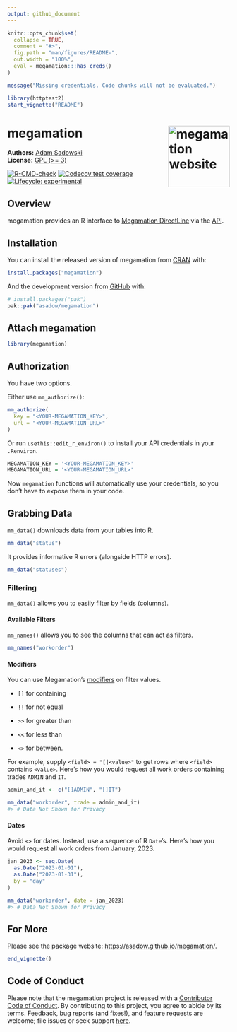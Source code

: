 ```yaml
---
output: github_document
---
```


```r
knitr::opts_chunk$set(
  collapse = TRUE,
  comment = "#>",
  fig.path = "man/figures/README-",
  out.width = "100%",
  eval = megamation:::has_creds()
)
```

```r
message("Missing credentials. Code chunks will not be evaluated.")
```

```r
library(httptest2)
start_vignette("README")
```

# megamation <a href="https://asadow.github.io/megamation/"><img src="man/figures/logo.png" alt="megamation website" align="right" height="139"/></a>

**Authors:** 
[Adam Sadowski](https://adams.quarto.pub/w/)<br/>
**License:** 
[GPL (>= 3)](https://www.gnu.org/licenses/licenses.html)

<!-- badges: start -->
[![R-CMD-check](https://github.com/asadow/megamation/actions/workflows/R-CMD-check.yaml/badge.svg)](https://github.com/asadow/megamation/actions/workflows/R-CMD-check.yaml) [![Codecov test coverage](https://codecov.io/gh/asadow/megamation/branch/master/graph/badge.svg)](https://app.codecov.io/gh/asadow/megamation?branch=master) [![Lifecycle: experimental](https://img.shields.io/badge/lifecycle-experimental-orange.svg)](https://lifecycle.r-lib.org/articles/stages.html#experimental)
<!-- badges: end -->

## Overview

megamation provides an R interface to [Megamation DirectLine](https://megamation.com/) via the [API](https://apidocs.megamation.com/). 

## Installation

You can install the released version of megamation from [CRAN](https://cran.r-project.org/) with:

```r
install.packages("megamation")
```

And the development version from [GitHub](https://github.com/) with:

```r
# install.packages("pak")
pak::pak("asadow/megamation")
```

## Attach megamation

```r
library(megamation)
```

## Authorization

You have two options.

Either use `mm_authorize()`:

```r
mm_authorize(
  key = "<YOUR-MEGAMATION_KEY>",
  url = "<YOUR-MEGAMATION_URL>"
)
```

Or run `usethis::edit_r_environ()` to install your API credentials in your `.Renviron`.

``` r
MEGAMATION_KEY = '<YOUR-MEGAMATION_KEY>'
MEGAMATION_URL = '<YOUR-MEGAMATION_URL>'
```

Now `megamation` functions will automatically use your credentials, so you don't
have to expose them in your code.

## Grabbing Data

`mm_data()` downloads data from your tables into R.

```r
mm_data("status")
```

It provides informative R errors (alongside HTTP errors).

```r
mm_data("statuses")
```

### Filtering

`mm_data()` allows you to easily filter by fields (columns).

#### Available Filters

`mm_names()` allows you to see the columns that can act as filters.

```r
mm_names("workorder")
```

#### Modifiers

You can use Megamation's [modifiers](https://apidocs.megamation.com/) on filter values.

- `[]` for containing

- `!!` for not equal

- `>>` for greater than

- `<<` for less than

- `<>` for between.

For example, supply `<field> = "[]<value>"` to get rows where `<field>` contains `<value>`. Here's how you would request all work orders containing trades `ADMIN` and `IT`.

```r
admin_and_it <- c("[]ADMIN", "[]IT")

mm_data("workorder", trade = admin_and_it)
#> # Data Not Shown for Privacy
```

#### Dates

Avoid `<>` for dates. Instead, use a sequence of R `Date`'s. Here's how you would request all work orders from January, 2023.

```r
jan_2023 <- seq.Date(
  as.Date("2023-01-01"),
  as.Date("2023-01-31"),
  by = "day"
)

mm_data("workorder", date = jan_2023)
#> # Data Not Shown for Privacy
```

## For More

Please see the package website: <https://asadow.github.io/megamation/>.

```r
end_vignette()
```

## Code of Conduct

Please note that the megamation project is released with a [Contributor Code of Conduct](https://asadow.github.io/megamation/CODE_OF_CONDUCT.html). By contributing to this project, you agree to abide by its terms. Feedback, bug reports (and fixes!), and feature requests are welcome; file issues or seek support [here](https://github.com/asadow/megamation/issues).

